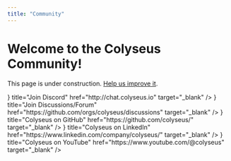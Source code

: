 ```yaml
---
title: "Community"
---
```


# Welcome to the Colyseus Community!

This page is under construction. [Help us improve it](/community/help).

<Cards>
    <Cards.Card icon={<CommentIcon/>} title="Join Discord" href="http://chat.colyseus.io" target="_blank" />
    <Cards.Card icon={<CommentDiscussionIcon/>} title="Join Discussions/Forum" href="https://github.com/orgs/colyseus/discussions" target="_blank" />
    <Cards.Card icon={<MarkGithubIcon/>} title="Colyseus on GitHub" href="https://github.com/colyseus/" target="_blank" />
    <Cards.Card icon={<OrganizationIcon/>} title="Colyseus on LinkedIn" href="https://www.linkedin.com/company/colyseus/" target="_blank" />
    <Cards.Card icon={<VideoIcon/>} title="Colyseus on YouTube" href="https://www.youtube.com/@colyseus" target="_blank" />
</Cards>